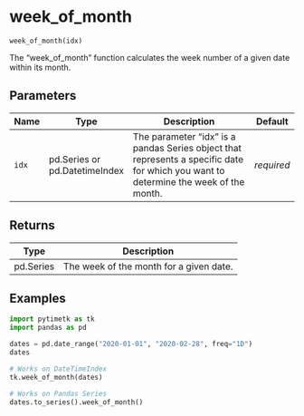 # week_of_month { #timetk.week_of_month }

`week_of_month(idx)`

The "week_of_month" function calculates the week number of a given date within its month.

## Parameters

| Name   | Type                          | Description                                                                                                                          | Default    |
|--------|-------------------------------|--------------------------------------------------------------------------------------------------------------------------------------|------------|
| `idx`  | pd.Series or pd.DatetimeIndex | The parameter "idx" is a pandas Series object that represents a specific date for which you want to determine the week of the month. | _required_ |

## Returns

| Type      | Description                             |
|-----------|-----------------------------------------|
| pd.Series | The week of the month for a given date. |

## Examples

```python
import pytimetk as tk
import pandas as pd

dates = pd.date_range("2020-01-01", "2020-02-28", freq="1D")
dates
```

```python
# Works on DateTimeIndex
tk.week_of_month(dates)
```

```python
# Works on Pandas Series
dates.to_series().week_of_month()
```